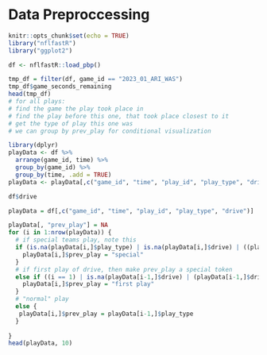 

# Data Preproccessing 

```r
knitr::opts_chunk$set(echo = TRUE)
library("nflfastR")
library("ggplot2")
```


```r
df <- nflfastR::load_pbp()
```


```r
tmp_df = filter(df, game_id == "2023_01_ARI_WAS")
tmp_df$game_seconds_remaining
head(tmp_df)
# for all plays:
# find the game the play took place in
# find the play before this one, that took place closest to it
# get the type of play this one was
# we can group by prev_play for conditional visualization
```
```r
library(dplyr)
playData <- df %>%
  arrange(game_id, time) %>%
  group_by(game_id) %>%
  group_by(time, .add = TRUE)
playData <- playData[,c("game_id", "time", "play_id", "play_type", "drive")]
```

```r
df$drive
```


```r
playData = df[,c("game_id", "time", "play_id", "play_type", "drive")]

playData[, "prev_play"] = NA
for (i in 1:nrow(playData)) {
  # if special teams play, note this
  if (is.na(playData[i,]$play_type) | is.na(playData[i,]$drive) | ((playData[i,]$play_type != "run") & (playData[i,]$play_type != "pass"))) {
    playData[i,]$prev_play = "special"
  }
  # if first play of drive, then make prev_play a special token
  else if ((i == 1) | is.na(playData[i-1,]$drive) | (playData[i-1,]$drive != playData[i,]$drive)) {
    playData[i,]$prev_play = "first play"
  }
  # "normal" play
  else {
   playData[i,]$prev_play = playData[i-1,]$play_type
  }
  
}
head(playData, 10)
```
